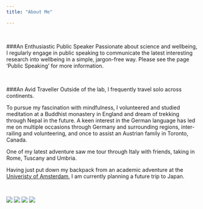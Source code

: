 ```yaml
---
title: "About Me"

---
```


<br>

###An Enthusiastic Public Speaker
Passionate about science and wellbeing, I regularly engage in public speaking to communicate the latest interesting research into wellbeing in a simple, jargon-free way. Please see the page 'Public Speaking' for more information.

<br>


###An Avid Traveller
Outside of the lab, I frequently travel solo across continents.

To pursue my fascination with mindfulness, I volunteered and studied meditation at a Buddhist monastery in England and dream of trekking through Nepal in the future. A keen interest in the German language has led me on multiple occasions through Germany and surrounding regions, inter-railing and volunteering, and once to assist an Austrian family in Toronto, Canada.

One of my latest adventure saw me tour through Italy with friends, taking in Rome, Tuscany and Umbria.

Having just put down my backpack from an academic adventure at the [Univeristy of Amsterdam](http://www.uva.nl/en/home), I am currently planning a future trip to Japan.

<br>

![](images/AboutMe1.jpg) ![](images/AboutMe2.jpg)
![](images/AboutMe3.jpg) ![](images/AboutMe4.jpg)